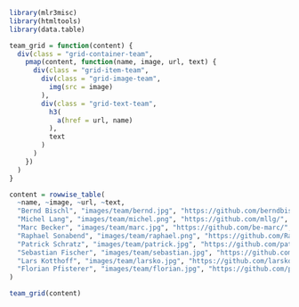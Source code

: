 ```r
library(mlr3misc)
library(htmltools)
library(data.table)

team_grid = function(content) {
  div(class = "grid-container-team",
    pmap(content, function(name, image, url, text) {
      div(class = "grid-item-team",
        div(class = "grid-image-team",
          img(src = image)
        ),
        div(class = "grid-text-team",
          h3(
            a(href = url, name)
          ),
          text
        )
      )
    })
  )
}

content = rowwise_table(
  ~name, ~image, ~url, ~text,
  "Bernd Bischl", "images/team/bernd.jpg", "https://github.com/berndbischl/", "Professor of Statistical Learning and Data Science at the LMU Munich. I created mlr a long time ago at the beginning of my PhD. Nowadays, I spend most of my time in project supervision, code reviews and helping to design new parts of the framework. I was part of the design process of nearly all parts of the new mlr3, but nearly all code has been written by the other developers.",
  "Michel Lang", "images/team/michel.png", "https://github.com/mllg/", "Postdoc at the TU Dortmund and one of the main developers of mlr. I've worked on many internal parts of mlr and started to implement support for survival analysis. Now main developer of mlr3.",
  "Marc Becker", "images/team/marc.jpg", "https://github.com/be-marc/", "Research engineer at the LMU Munich and main developer of the mlr3 optimization packages.",
  "Raphael Sonabend", "images/team/raphael.png", "https://github.com/RaphaelS1/", "Postdoc at Imperial College London. I am the main developer of mlr3proba and also the previous maintainer of mlr3extralearners.",
  "Patrick Schratz", "images/team/patrick.jpg", "https://github.com/pat-s/", "R consultant in Zurich, Switzerland. PhD Candidate in environmental modeling. Mainly contributing to spatiotemporal packages. Maintainer of the old mlr package.",
  "Sebastian Fischer", "images/team/sebastian.jpg", "https://github.com/sebffischer", "Research Engineer at LMU Munich. Is working on mlr3torch, mlr3oml and maintains mlr3extralearners.",
  "Lars Kotthoff", "images/team/larsko.jpg", "https://github.com/larskotthoff", "Computer Science Professor at University of Wyoming, contributes small pieces here and there.",
  "Florian Pfisterer", "images/team/florian.jpg", "https://github.com/pfistfl", "PhD Student at LMU Munich. I am interested in projects on the intersection of Meta-Learning, AutoML and Algorithmic Fairness. Mainly working on mlr3pipelines and mlr3keras/mlr3torch"
)

team_grid(content)
```
